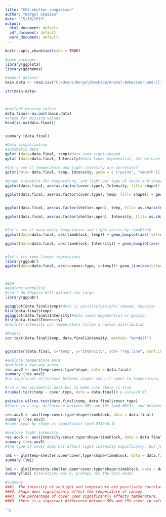 ```yaml
---
title: "CH3-shelter comparison"
author: "Nargol Ghazian"
date: "15/10/2019"
output:
  html_document: default
  pdf_document: default
  word_document: default
---
```


```r
knitr::opts_chunk$set(echo = TRUE)
```


```r

#open packages 
library(ggplot2)
library(ggthemes)

#import dataset 
main.data <- read.csv("C:/Users/Nargol/Desktop/Animal-Behaviour-and-Climate-project/CH3/shelter_logger_comparison.csv")

str(main.data)



#exclude missing values
data.final<-na.omit(main.data)
#check for missing values
head(is.na(data.final))


summary (data.final)
```


```r
#Data visualization 
#automatic data 
qplot (data=data.final, temp)#data seem right-skewed
qplot (data=data.final, Intensity)#data looks exponential, but we have to explore more

#let's see if temperature and light intensity are correlated 
qplot(data= data.final, temp, Intensity, geom = c ("point", "smooth")) + xlab("Temperature (°F)") + ylab ("Light Intensity (lum/ft²)")+ theme_classic()+ theme(axis.text=element_text(size=12))#there seems to be a positive correlation

#graph a boxplot for temperature, and light per type of cover and shape
ggplot(data.final, aes(as.factor(cover.type), Intensity, fill= shape)) + geom_boxplot() + xlab("Cover Type (% light permeability)") + ylab ("Temperature (°F)")+ theme_classic()+ theme(axis.text=element_text(size=12))#boxplots overalp, prehaps significanlty different

ggplot(data.final, aes(as.factor(cover.type), temp, fill= shape)) + geom_boxplot() + xlab("Cover Type (% light permeability)") + ylab ("Light Intensity (lum/ft²)")+ theme_classic()+ theme(axis.text=element_text(size=12))


ggplot(data.final, aes(as.factor(shelter.open), temp, fill= as.character(cover.type))) + geom_boxplot() + xlab("Treatment") + ylab ("Temperature (°F)")+ theme_classic()+ theme(axis.text=element_text(size=12))

ggplot(data.final, aes(as.factor(shelter.open), Intensity, fill= as.character(cover.type))) + geom_boxplot() + xlab("Treatment") + ylab ("Light Intensity (lum/ft²)")+ theme_classic()+ theme(axis.text=element_text(size=12))


#let's see if mean daily temperature and light varies by timeblock 
ggplot(data=data.final, aes(timeblock, temp)) + geom_boxplot(aes(fill=shape))+ ylab("Temperature (°F)")+ xlab("Timeblock")+  theme_classic()+ theme(axis.text=element_text(size=12))#boxplot overlapp, again two replicates of treatment are present....

ggplot(data=data.final, aes(timeblock, Intensity)) + geom_boxplot(aes(fill=shape))+ ylab("Light Intensity (lum/ft²)")+ xlab("Timeblock")+  theme_classic()+ theme(axis.text=element_text(size=12)) #boxplot overlap, again two replicates of treatment are present....


#let's try some linear regressions
library(ggpubr)
ggplot(data=data.final, aes(x=cover.type, y=temp))+ geom_line(aes(colour=shape))#no help whatsoever 




```


```r
#EDA
#explore normality 
#can't do Shapiro-Wilk dataset too large 
library(ggpubr)

ggqqplot(data.final$temp)#data is positively(right) skewed, Gaussian  
hist(data.final$temp) 
ggqqplot(data.final$Intensity)#data looks exponential or poisson 
hist(data.final$Intensity)
#neither intensity nor temperature follow a normal distribution
```


```r
#Models
cor.test(data.final$temp, data.final$Intensity, method= "kendall")


ggscatter(data.final, x="temp", y="Intensity", add= "reg.line", conf.int = TRUE, cor.coef = TRUE, method="kendall", xlab = "Temperature (°F)", ylab = "Light Intensity (lum/ft²)")#temperature and light are positively correlated (p-value<0.05)

#explore temperature more 
#perform a two-way anova
res.aov2 <- aov(temp~cover.type*shape, data = data.final)
summary (res.aov2)
#no signficant difference between shapes when it comes to temperature, but there is a difference in type of cover when it comes to temperature (p=0.00137<0.01)

#run a non-parametric post-hoc to make sure above is true
kruskal.test(temp ~ cover.type, data = data.final)# p-value<0.05

pairwise.wilcox.test(data.final$temp, data.final$cover.type)
#there is a sig. difference between 50% and 15% (p=0.0013), and between 90% and 50% (p=0.0115)

res.aov3 <- aov(temp~cover.type*shape+timeblock, data = data.final)
summary (res.aov3)
#cover.type by shape is significant (p=0.0743<0.1)

#explore light intensity 
res.aov5 <- aov(Intensity~cover.type*shape+timeblock, data = data.final)
summary (res.aov5)
#the type of cover does not affect light intensity significanly, but just shape and shape and cover together do

lm1 <- glm(temp~shelter.open*cover.type*shape+timeblock, data = data.final, family="gaussian")
summary (lm1)

lm2 <- glm(Intensity~shelter.open*cover.type*shape+timeblock, data = data.final, family="quasipoisson")
summary(lm2) #iterations was 6, prehaps not the best model 

```

```r
#Summary 
###1. The intensity of sunlight and temperature are positively correlated.(R=0.61, p-value= <2.2e-16)
###2. Shape does significanly affect the temperature of canopy.
###3. The percentage of cover used significantly affects temperature.
###3. there is a signicant difference between 50% and 15% cover (p-value=0.0013), and between 90% and 50% (p-value=0.0115), cover when it comes to temperature.

```






```r